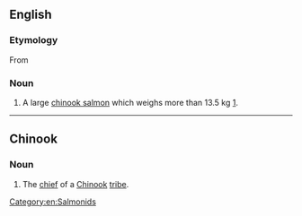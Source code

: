 ==English==

===Etymology===
From {{etyl|chh|en}}

===Noun===
{{en-noun}}

# {{label|en|Canada}} A large [[chinook salmon]] which weighs more than 13.5 kg [http://www.pac.dfo-mpo.gc.ca/fm-gp/rec/species-especes/chinook-quinnat-eng.html].

----

==Chinook==

===Noun===
{{head|chh|noun}}

# The [[chief]] of a [[Chinook]] [[tribe]].

[[Category:en:Salmonids]]